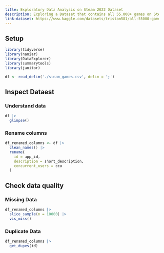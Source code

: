 ```yaml
---
title: Exploratory Data Analysis on Steam 2022 Dataset
description: Exploring a Dataset that contains all 55.000+ games on Steam in 2024 using R and Tableau
link-dataset: https://www.kaggle.com/datasets/tristan581/all-55000-games-on-steam-november-2022
---
```


## Setup

```r
library(tidyverse)
library(naniar)
library(DataExplorer)
library(summarytools)
library(janitor)
```

```r
df <- read_delim('./steam_games.csv', delim = ';')
```

## Inspect Dataest

### Understand data

```r
df |> 
  glimpse()
```
### Rename columns

```r
df_renamed_columns <- df |> 
  clean_names() |> 
  rename(
    id = app_id,
    description = short_description,
    concurrent_users = ccu
  )
```

## Check data quality

### Missing Data

```r
df_renamed_columns |> 
  slice_sample(n = 10000) |> 
  vis_miss()
```

### Duplicate Data

```r
df_renamed_columns |> 
  get_dupes(id)
```


